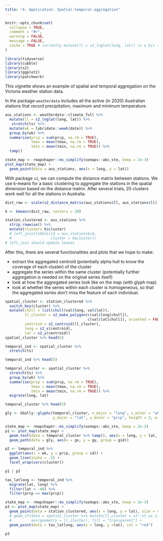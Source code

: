 ```yaml
---
title: "4. Application: Spatial-temporal-aggregation"
---
```


```r
knitr::opts_chunk$set(
  collapse = TRUE,
  comment = "#>",
  warning = FALSE, 
  message = FALSE,
  cache = TRUE # currently mutate(ll = s2_lnglat(long, lat)) is a bit slow
)
```

```r
library(tidyverse)
library(cubble)
library(s2)
library(ggplot2)
library(patchwork)
```

This vignette shows an example of spatial and temporal aggregation on the Victoria weather station data.

In the package `weatherdata` includes all the active (in 2020) Australian stations that record precipitation, maximum and minimum temperature. 

```r
aus_stations <- weatherdata::climate_full %>% 
  mutate(ll = s2_lnglat(long, lat)) %>% 
   stretch(ts) %>% 
  mutate(wk = lubridate::week(date)) %>% 
  group_by(wk) %>% 
  summarise(prcp = sum(prcp, na.rm = TRUE), 
            tmax = mean(tmax, na.rm = TRUE),
            tmin = mean(tmin, na.rm = TRUE)) %>% 
  tamp()

state_map <- rmapshaper::ms_simplify(ozmaps::abs_ste, keep = 2e-3)
plot_map(state_map) +
  geom_point(data = aus_stations, aes(x = long, y = lat))
```

With package `s2`, we can compute the distance matrix between stations. We use k-means for a basic clustering to aggregate the stations in the spatial dimension based on the distance matrix. After several trials, 20 clusters work well for all the stations in Australia.

```r
dist_raw <- scale(s2_distance_matrix(aus_stations$ll, aus_stations$ll))

k <- kmeans(dist_raw, centers = 20)

station_clustered <- aus_stations %>% 
  strip_rowwise() %>% 
  mutate(cluster= k$cluster)
  # left_join(tibble(id = aus_stations$id,
  #                  cluster = k$cluster))
# left_join should update leaves
```

After this, there are several functionalities and plots that we hope to make: 

  - extract the aggregated centroid (potentially alpha hull to know the coverage of each cluster) of the cluster
  - aggregate the series within the same cluster (potentially further aggregation is needed on the original series itself)
  - look at how the aggregated series look like on the map (with glyph map)
  - look at whether the series within each cluster is homogeneous, so that the aggregated series don't miss the feature of each individual.

```r
spatial_cluster <- station_clustered %>% 
  switch_key(cluster) %>% 
  mutate(chull = list(chull(val$long, val$lat)),
         ll_cluster = s2_make_polygon(c(val$long[chull]), 
                                      c(val$lat[chull]), oriented = FALSE),
         centroid = s2_centroid(ll_cluster),
         long = s2_x(centroid),
         lat = s2_y(centroid)) 
spatial_cluster %>% head(5)
```

```r
temporal_ind <- spatial_cluster %>% 
  stretch(ts)

temporal_ind %>% head(5)
```

```r
temporal_cluster <- spatial_cluster %>% 
  stretch(ts) %>% 
  group_by(wk) %>% 
  summarise(prcp = sum(prcp, na.rm = TRUE), 
            tmax = mean(tmax, na.rm = TRUE),
            tmin = mean(tmin, na.rm = TRUE)) %>% 
  migrate(long, lat)

temporal_cluster %>% head(5)
```

```r
gly <- GGally::glyphs(temporal_cluster, x_major = "long", x_minor = "wk",
                      y_major = "lat", y_minor = "prcp", height = 2, width = 4)

state_map <- rmapshaper::ms_simplify(ozmaps::abs_ste, keep = 2e-3)
p1 <- plot_map(state_map) + 
  geom_text(data = temporal_cluster %>% tamp(), aes(x = long, y = lat, label = cluster)) + 
  geom_path(data = gly, aes(x = gx, y = gy, group = gid))

p2 <- temporal_ind %>% 
  ggplot(aes(x = wk, y = prcp, group = id)) + 
  geom_line(alpha = .5) + 
  facet_wrap(vars(cluster))

p1 | p2
```

```r
tas_latlong <- temporal_ind %>% 
  migrate(lat, long) %>% 
  filter(lat < -40) %>% 
  filter(prcp == max(prcp))

state_map <- rmapshaper::ms_simplify(ozmaps::abs_ste, keep = 2e-3)
p3 <- plot_map(state_map) + 
  geom_point(data = station_clustered, aes(x = long, y = lat), size = 0.5) + 
  # geom_sf(data = spatial_cluster %>% mutate(ll_cluster = sf::st_as_sfc(ll_cluster)), 
  #         aes(geometry = ll_cluster), fill = "transparent") + 
  geom_point(data = tas_latlong, aes(x = long, y =lat), col = "red")

p3  
```
